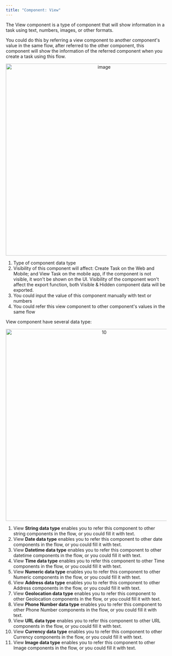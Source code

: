 ```yaml
---
title: "Component: View"
---
```


The View component is a type of component that will show information in a task using text, numbers, images, or other formats.

You could do this by referring a view component to another component's value in the same flow, after referred to the other component, this component will show the information of the referred component when you create a task using this flow. 
<div align="center">
  <img src="https://t3837933.p.clickup-attachments.com/t3837933/f37eb5ff-4160-414e-b4b4-eab6eb228502/image.png" alt="image" width="600" />
</div>

1. Type of component data type
2. Visibility of this component will affect: Create Task on the Web and Mobile; and View Task on the mobile app, if the component is not visible, it won't be shown on the UI. Visibility of the component won't affect the export function, both Visible & Hidden component data will be exported.
3. You could input the value of this component manually with text or numbers
4. You could refer this view component to other component's values in the same flow

View component have several data type:

<div align="center">
  <img src="https://t3837933.p.clickup-attachments.com/t3837933/1ada2ac5-ac27-41f5-a452-f530e9c36a54/10.png" alt="10" width="600" />
</div>

 1. View **String data type** enables you to refer this component to other string components in the flow, or you could fill it with text.
 2. View **Date data type** enables you to refer this component to other date components in the flow, or you could fill it with text.
 3. View **Datetime data type** enables you to refer this component to other datetime components in the flow, or you could fill it with text.
 4. View **Time data type** enables you to refer this component to other Time components in the flow, or you could fill it with text.
 5. View **Numeric data type** enables you to refer this component to other Numeric components in the flow, or you could fill it with text.
 6. View **Address data type** enables you to refer this component to other Address components in the flow, or you could fill it with text.
 7. View **Geolocation data type** enables you to refer this component to other Geolocation components in the flow, or you could fill it with text.
 8. View **Phone Number data type** enables you to refer this component to other Phone Number components in the flow, or you could fill it with text.
 9. View **URL data type** enables you to refer this component to other URL components in the flow, or you could fill it with text.
10. View **Currency data type** enables you to refer this component to other Currency components in the flow, or you could fill it with text.
11. View **Image data type** enables you to refer this component to other Image components in the flow, or you could fill it with text.